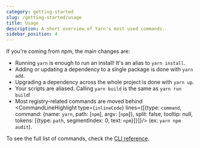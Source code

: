 ```yaml
---
category: getting-started
slug: /getting-started/usage
title: Usage
description: A short overview of Yarn's most used commands.
sidebar_position: 4
---
```



If you're coming from npm, the main changes are:

- Running `yarn` is enough to run an install! It's an alias to `yarn install`.
- Adding or updating a dependency to a single package is done with `yarn add`.
- Upgrading a dependency across the whole project is done with `yarn up`.
- Your scripts are aliased. Calling `yarn build` is the same as `yarn run build`!
- Most registry-related commands are moved behind <CommandLineHighlight type={`inlineCode`} lines={[{type: `command`, command: {name: `yarn`, path: [`npm`], argv: [`npm`]}, split: false, tooltip: null, tokens: [{type: `path`, segmentIndex: 0, text: `npm`}]}]}/> (ex: `yarn npm audit`).

To see the full list of commands, check the [CLI reference](/cli).
